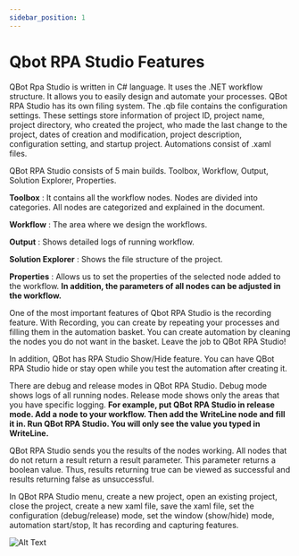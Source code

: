 ```yaml
---
sidebar_position: 1
---
```


# Qbot RPA Studio Features

QBot Rpa Studio is written in C# language. It uses the .NET workflow structure. It allows you to easily design and automate your processes. QBot RPA Studio has its own filing system. The .qb file contains the configuration settings. These settings store information of project ID, project name, project directory, who created the project, who made the last change to the project, dates of creation and modification, project description, configuration setting, and startup project. Automations consist of .xaml files. 

QBot RPA Studio consists of 5 main builds. Toolbox, Workflow, Output, Solution Explorer, Properties. 

**Toolbox** : It contains all the workflow nodes. Nodes are divided into categories. All nodes are categorized and explained in the document.

**Workflow** : The area where we design the workflows.

**Output** : Shows detailed logs of running workflow.

**Solution Explorer** : Shows the file structure of the project.

**Properties** : Allows us to set the properties of the selected node added to the workflow. **In addition, the parameters of all nodes can be adjusted in the workflow.**

One of the most important features of Qbot RPA Studio is the recording feature. With Recording, you can create by repeating your processes and filling them in the automation basket. You can create automation by cleaning the nodes you do not want in the basket. Leave the job to QBot RPA Studio!

In addition, QBot has RPA Studio Show/Hide feature. You can have QBot RPA Studio hide or stay open while you test the automation after creating it.

There are debug and release modes in QBot RPA Studio. Debug mode shows logs of all running nodes. Release mode shows only the areas that you have specific logging. **For example, put QBot RPA Studio in release mode. Add a node to your workflow. Then add the WriteLine node and fill it in. Run QBot RPA Studio. You will only see the value you typed in WriteLine.**

QBot RPA Studio sends you the results of the nodes working. All nodes that do not return a result return a result parameter. This parameter returns a boolean value. Thus, results returning true can be viewed as successful and results returning false as unsuccessful.

In QBot RPA Studio menu, create a new project, open an existing project, close the project, create a new xaml file, save the xaml file, set the configuration (debug/release) mode, set the window (show/hide) mode, automation start/stop, It has recording and capturing features.

![Alt Text](./img/menu.png)